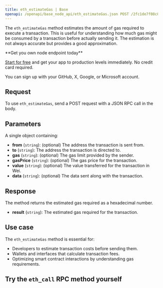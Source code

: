 ---
title: eth_estimateGas | Base
openapi: /openapi/base_node_api/eth_estimateGas.json POST /2fc1de7f08c0465f6a28e3c355e0cb14
---

The `eth_estimateGas` method estimates the amount of gas required to execute a transaction. This is useful for understanding how much gas might be consumed by a transaction before actually sending it. The estimation is not always accurate but provides a good approximation.

<Check>
**Get you own node endpoint today**

[Start for free](https://console.chainstack.com/) and get your app to production levels immediately. No credit card required.

You can sign up with your GitHub, X, Google, or Microsoft account.
</Check>


## Request

To use `eth_estimateGas`, send a POST request with a JSON RPC call in the body.

## Parameters

A single object containing:

* **from** (`string`): (optional) The address the transaction is sent from.
* **to** (`string`): The address the transaction is directed to.
* **gas** (`string`): (optional) The gas limit provided by the sender.
* **gasPrice** (`string`): (optional) The gas price for the transaction.
* **value** (`string`): (optional) The value transferred for the transaction in Wei.
* **data** (`string`): (optional) The data sent along with the transaction.

## Response

The method returns the estimated gas required as a hexadecimal number.

* **result** (`string`): The estimated gas required for the transaction.

## Use case

The `eth_estimateGas` method is essential for:

* Developers to estimate transaction costs before sending them.
* Wallets and interfaces that calculate transaction fees.
* Optimizing smart contract interactions by understanding gas requirements.

## Try the `eth_call` RPC method yourself